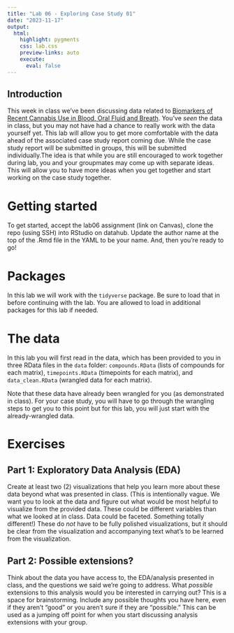 ```yaml
---
title: "Lab 06 - Exploring Case Study 01"
date: "2023-11-17"
output: 
  html: 
    highlight: pygments
    css: lab.css
    preview-links: auto
    execute:
      eval: false
---
```


## Introduction

This week in class we've been discussing data related to [Biomarkers of Recent Cannabis Use in Blood, Oral Fluid and Breath](https://academic.oup.com/jat/article/45/8/820/6311388). You've *seen* the data in class, but you may not have had a chance to really work with the data yourself yet. This lab will allow you to get more comfortable with the data ahead of the associated case study report coming due. While the case study report will be submitted in groups, this will be submitted individually.The idea is that while you are still encouraged to work together during lab, you and your groupmates may come up with separate ideas. This will allow you to have more ideas when you get together and start working on the case study together.

# Getting started

To get started, accept the lab06 assignment (link on Canvas), clone the repo (using SSH) into RStudio on datahub. Update the author name at the top of the .Rmd file in the YAML to be your name. And, then you're ready to go!

# Packages

In this lab we will work with the `tidyverse` package. Be sure to load that in before continuing with the lab. You are allowed to load in additional packages for this lab if needed.

# The data

In this lab you will first read in the data, which has been provided to you in three RData files in the `data` folder: `compounds.RData` (lists of compounds for each matrix), `timepoints.RData` (timepoints for each matrix), and `data_clean.RData` (wrangled data for each matrix).

Note that these data have already been wrangled for you (as demonstrated in class). For your case study, you will have to go through the wrangling steps to get you to this point but for this lab, you will just start with the already-wrangled data.

# Exercises

## Part 1: Exploratory Data Analysis (EDA)

Create at least two (2) visualizations that help you learn more about these data beyond what was presented in class. (This is intentionally vague. We want you to look at the data and figure out what would be most helpful to visualize from the provided data. These could be different variables than what we looked at in class. Data could be faceted. Something totally different!) These do *not* have to be fully polished visualizations, but it should be clear from the visualization and accompanying text what's to be learned from the visualization.

## Part 2: Possible extensions?

Think about the data you have access to, the EDA/analysis presented in class, and the questions we said we're going to address. What *possible* extensions to this analysis would you be interested in carrying out? This is a space for brainstorming. Include any possible thoughts you have here, even if they aren't "good" or you aren't sure if they are "possible." This can be used as a jumping off point for when you start discussing analysis extensions with your group.
